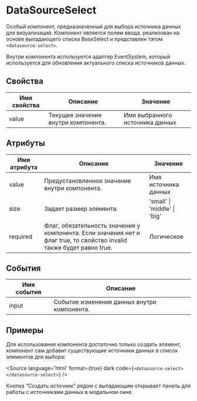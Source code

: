 # DataSourceSelect

Особый компонент, предназначенный для выбора источника данных для визуализаций. Компонент является полем ввода, реализован на основе выпадающего списка BaseSelect и представлен тэгом `<datasource-select>`.

Внутри компонента используется адаптер EventSystem, который используется для обновления актуального списка источников данных.

## Свойства

| Имя свойства | Описание                            | Значение                        |
|--------------|-------------------------------------|---------------------------------|
| value        | Текущее значение внутри компонента. | Имя выбранного источника данных |

## Атрибуты

| Имя атрибута | Описание                                                                                                               | Значение                     |
|--------------|------------------------------------------------------------------------------------------------------------------------|------------------------------|
| value        | Предустановленное значение внутри компонента.                                                                          | Имя источника данных         |
| size         | Задает размер элемента.                                                                                                | 'small' \| 'middle' \| 'big' |
| required     | Флаг, обязательность значения у компонента. Если значения нет и флаг true, то свойство invalid также будет равно true. | Логическое                   |

## События

| Имя события | Описание                                    |
|-------------|---------------------------------------------|
| input       | Событие изменения данных внутри компонента. |

## Примеры

Для использования компонента достаточно только создать элемент, компонент сам добавит существующие источники данных в список элементов для выбора:

<Canvas>
  <datasource-select></datasource-select>
</Canvas>

<Source
language='html'
format={true}
dark
code={`
<datasource-select></datasource-select>
`}
/>

Кнопка “Создать источник” рядом с выпадающим открывает панель для работы с источниками данных в модальном окне.
